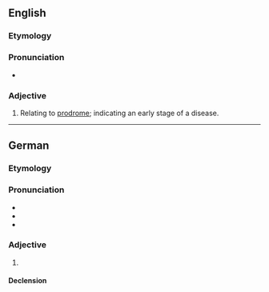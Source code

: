 ==English==

===Etymology===
{{suffix|en|prodrome|al}}

===Pronunciation===
* {{IPA|/pɹəʊˈdɹəʊməl/|lang=en}}

===Adjective===
{{en-adj|-}}

# Relating to [[prodrome]]; indicating an early stage of a disease.

----

==German==

===Etymology===
{{suffix|de|Prodrom|al}}

===Pronunciation===
* {{IPA|/ˌprodʀoˈmaːl/|lang=de}}
* {{audio|De-prodromal.ogg|Audio|lang=de}}
* {{rhymes|aːl|lang=de}}

===Adjective===
{{de-adj|-}}

# {{l|de|prodromal}}

====Declension====
{{de-decl-adj-notcomp-nopred|prodromal}}
